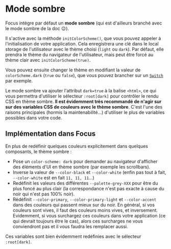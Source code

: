
<Meta title="CSS/Mode sombre" />

# Mode sombre

Focus intègre par défaut un **mode sombre** (qui est d'ailleurs branché avec le mode sombre de la doc 😉).

Il s'active avec la méthode `initColorScheme()`, que vous pouvez appeler à l'initialisation de votre application. Cela enregistrera une clé dans le local storage de l'utilisateur avec le thème choisi (`light` ou `dark`). Par défaut, elle prendra le thème du navigateur de l'utilisateur, mais peut être forcé au thème clair avec `initColorScheme(true)`.

Vous pouvez ensuite changer le thème en modifiant la valeur de `colorScheme.dark` (`true` ou `false`), que vous pouvez brancher sur un [`Switch`](/docs/composants-focus4∕toolbox-switch--docs) par exemple.

Le mode sombre va ajouter l'attribut `dark=true` à la balise `<html>`, ce qui vous permettra d'utiliser le sélecteur `:root[dark]` pour contrôler le rendu CSS en thème sombre. **Il est évidemment très recommandé de n'agir sur sur des variables CSS de couleurs avec le thème sombre**. C'est l'une des raisons principales (hormis la maintenabilité...) d'utiliser le plus de variables possibles dans votre code.

## Implémentation dans Focus

En plus de redéfinir quelques couleurs explicitement dans quelques composants, le thème sombre :

-   Pose un `color-scheme: dark` pour demander au navigateur d'afficher des éléments d'UI en thème sombre (par exemple les scrollbars).
-   Inverse la valeur de `--color-black` et `--color-white` (enfin pas tout à fait, `--color-white` est en fait `11, 11, 11`...)
-   Redéfinit les valeurs des différentes `--palette-grey-XXX` pour être du plus foncé au plus clair (la correspondance n'est pas exacte à cause du noir qui n'est pas 100% noir).
-   Rédéfinit `--color-primary`, `--color-primary-light` et `--color-accent` dans des couleurs qui passent mieux sur du noir. En général, si vos couleurs sont vives, il faut des couleurs moins vives, et inversement. Evidemment, si vous surchargez ces couleurs dans votre application (ce qui devrait toujours être le cas), alors ces surcharges ne vous conviendront pas et il vous faudra les remplacer aussi.

Ces variables sont bien évidemment redéfinies avec le sélecteur `:root[dark]`.
